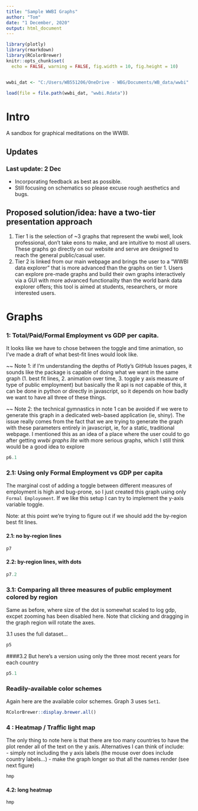 ```yaml
---
title: "Sample WWBI Graphs"
author: "Tom"
date: "1 December, 2020"
output: html_document
---
```


```r
library(plotly)
library(rmarkdown)
library(RColorBrewer)
knitr::opts_chunk$set(
  echo = FALSE, warning = FALSE, fig.width = 10, fig.height = 10)


wwbi_dat <- "C:/Users/WB551206/OneDrive - WBG/Documents/WB_data/wwbi"

load(file = file.path(wwbi_dat, "wwbi.Rdata"))

```

# Intro

A sandbox for graphical meditations on the WWBI. 


## Updates
### Last update: 2 Dec

- Incorporating feedback as best as possible.
- Still focusing on schematics so please excuse rough aesthetics and bugs.


## Proposed solution/idea: have a two-tier presentation approach
1. Tier 1 is the selection of ~3 graphs that represent the wwbi well, look professional, don't take eons to make, and are intuitive to most all users. These graphs go directly on our website and serve are designed to reach the general public/casual user.
2. Tier 2 is linked from our main webpage and brings the user to a "WWBI data explorer" that is more advanced than the graphs on tier 1. Users can explore pre-made graphs and build their own graphs interactively via a GUI with more advanced functionality than the world bank data explorer offers; this tool is aimed at students, researchers, or more interested users. 

# Graphs 

### 1: Total/Paid/Formal Employment vs GDP per capita.

It looks like we have to chose between the toggle and time animation, so I've made a draft of what best-fit lines would look like. 

~~ Note 1: if I'm understanding the depths of Plotly's GitHub Issues pages, it sounds like the package is capable of doing what we want in the same graph (1. best fit lines, 2. animation over time, 3. toggle y axis measure of type of public employment) but basically the R api is not capable of this, it can be done in python or directly in javascript, so it depends on how badly we want to have all three of these things. 

~~ Note 2: the technical gymnastics in note 1 can be avoided if we were to generate this graph in a dedicated web-based application (ie, shiny). The issue really comes from the fact that we are trying to generate the graph with these parameters entirely in javascript, ie, for a static, traditional webpage. I mentioned this as an idea of a place where the user could to go after getting *wwbi graphs lite* with more serious graphs, which I still think would be a good idea to explore

```r
p6.1
```


### 2.1: Using only Formal Employment vs GDP per capita

The marginal cost of adding a toggle between different measures of employment is high and bug-prone, so I just created this graph using only `Formal Employoment`. If we like this setup I can try to implement the y-axis variable toggle.

Note: at this point we're trying to figure out if we should add the by-region best fit lines.

#### 2.1: no by-region lines

```r
p7
```

#### 2.2: by-region lines, with dots
```r
p7.2
```



### 3.1: Comparing all three measures of public employment colored by region
Same as before, where size of the dot is somewhat scaled to log gdp, excpet zooming has been disabled here. Note that clicking and dragging in the graph region will rotate the axes.

3.1 uses the full dataset...

```r
p5
```


####3.2 But here's a version using only the three most recent years for each country
```r
p5.1
```


### Readily-available color schemes
Again here are the available color schemes. Graph 3 uses `Set1`.
```r
RColorBrewer::display.brewer.all()
```


### 4 : Heatmap / Traffic light map 

The only thing to note here is that there are too many countries to have the plot render all of the text on the y axis. Alternatives I can think of include: <br>
- simply not including the y axis labels (the mouse over does include country labels...)
- make the graph longer so that all the names render (see next figure)

```r
hmp
```

#### 4.2: long heatmap


```r
hmp
```

